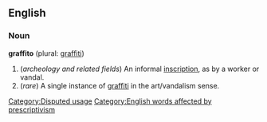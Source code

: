== English ==
=== Noun ===
'''graffito''' (plural: [[graffiti]])

# (''archeology and related fields'') An informal [[inscription]], as by a worker or vandal.
# (''rare'') A single instance of [[graffiti]] in the art/vandalism sense.

[[Category:Disputed usage]]
[[Category:English words affected by prescriptivism]]